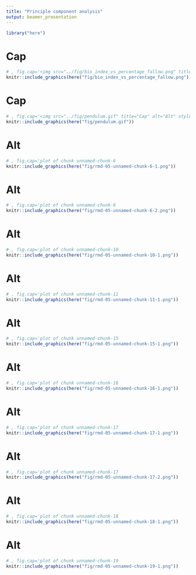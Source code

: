 ```yaml
---
title: "Principle component analysis"
output: beamer_presentation
---
```

```r
library("here")
```
# Cap
```r
# , fig.cap='<img src="../fig/bio_index_vs_percentage_fallow.png" title="Cap" alt="Alt" style="display: block; margin: auto;" />
knitr::include_graphics(here("fig/bio_index_vs_percentage_fallow.png"))
```

\newpage
# Cap
```r
# , fig.cap='<img src="../fig/pendulum.gif" title="Cap" alt="Alt" style="display: block; margin: auto;" />
knitr::include_graphics(here("fig/pendulum.gif"))
```

\newpage
# Alt
```r
# , fig.cap='plot of chunk unnamed-chunk-6
knitr::include_graphics(here("fig/rmd-05-unnamed-chunk-6-1.png"))
```

\newpage
# Alt
```r
# , fig.cap='plot of chunk unnamed-chunk-6
knitr::include_graphics(here("fig/rmd-05-unnamed-chunk-6-2.png"))
```

\newpage
# Alt
```r
# , fig.cap='plot of chunk unnamed-chunk-10
knitr::include_graphics(here("fig/rmd-05-unnamed-chunk-10-1.png"))
```

\newpage
# Alt
```r
# , fig.cap='plot of chunk unnamed-chunk-11
knitr::include_graphics(here("fig/rmd-05-unnamed-chunk-11-1.png"))
```

\newpage
# Alt
```r
# , fig.cap='plot of chunk unnamed-chunk-15
knitr::include_graphics(here("fig/rmd-05-unnamed-chunk-15-1.png"))
```

\newpage
# Alt
```r
# , fig.cap='plot of chunk unnamed-chunk-16
knitr::include_graphics(here("fig/rmd-05-unnamed-chunk-16-1.png"))
```

\newpage
# Alt
```r
# , fig.cap='plot of chunk unnamed-chunk-17
knitr::include_graphics(here("fig/rmd-05-unnamed-chunk-17-1.png"))
```

\newpage
# Alt
```r
# , fig.cap='plot of chunk unnamed-chunk-17
knitr::include_graphics(here("fig/rmd-05-unnamed-chunk-17-2.png"))
```

\newpage
# Alt
```r
# , fig.cap='plot of chunk unnamed-chunk-18
knitr::include_graphics(here("fig/rmd-05-unnamed-chunk-18-1.png"))
```

\newpage
# Alt
```r
# , fig.cap='plot of chunk unnamed-chunk-19
knitr::include_graphics(here("fig/rmd-05-unnamed-chunk-19-1.png"))
```

\newpage
